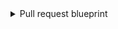 <details>
<summary>Pull request blueprint</summary>

```json showLineNumbers
{
  "identifier": "githubPullRequest",
  "title": "Pull Request",
  "icon": "Github",
  "schema": {
    "properties": {
      "creator": {
        "title": "Creator",
        "type": "string"
      },
      "assignees": {
        "title": "Assignees",
        "type": "array"
      },
      "reviewers": {
        "title": "Reviewers",
        "type": "array"
      },
      "status": {
        "title": "Status",
        "type": "string",
        "enum": ["merged", "open", "closed"],
        "enumColors": {
          "merged": "purple",
          "open": "green",
          "closed": "red"
        }
      },
      "closedAt": {
        "title": "Closed At",
        "type": "string",
        "format": "date-time"
      },
      "updatedAt": {
        "title": "Updated At",
        "type": "string",
        "format": "date-time"
      },
      "mergedAt": {
        "title": "Merged At",
        "type": "string",
        "format": "date-time"
      },
      "createdAt": {
        "title": "Created At",
        "type": "string",
        "format": "date-time"
      },
      "link": {
        "format": "url",
        "type": "string"
      }
    },
    "required": []
  },
  "mirrorProperties": {},
  "calculationProperties": {
    "days_old": {
      "title": "Days Old",
      "icon": "DefaultProperty",
      "calculation": "(now / 86400) - (.properties.updatedAt | capture(\"(?<date>\\\\d{4}-\\\\d{2}-\\\\d{2})\") | .date | strptime(\"%Y-%m-%d\") | mktime / 86400) | floor",
      "type": "number"
    },
    "lead_time_days": {
      "title": "Lead time (Days)",
      "calculation": ".properties.createdAt as $createdAt | .properties.mergedAt as $mergedAt | ($createdAt | sub(\"\\\\..*Z$\"; \"Z\") | strptime(\"%Y-%m-%dT%H:%M:%SZ\") | mktime) as $createdTimestamp | ($mergedAt | if . == null then null else sub(\"\\\\..*Z$\"; \"Z\") | strptime(\"%Y-%m-%dT%H:%M:%SZ\") | mktime end) as $mergedTimestamp | if $mergedTimestamp == null then null else ($mergedTimestamp - $createdTimestamp) / 86400 end",
      "type": "number"
    }
  },
  "relations": {
    "service": {
      "title": "Service",
      "target": "service",
      "required": false,
      "many": false
    }
  }
}
```

</details>
